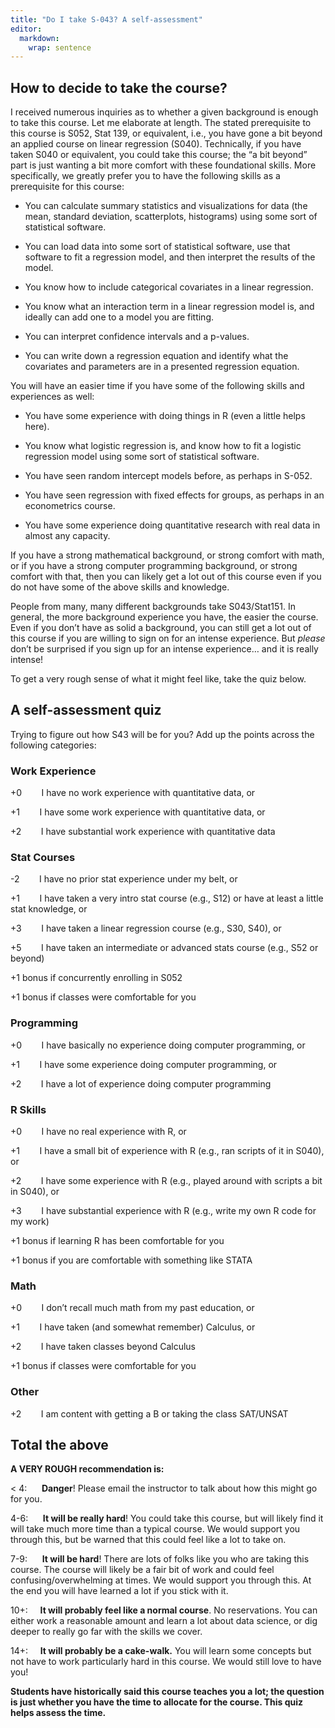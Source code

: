 ```yaml
---
title: "Do I take S-043? A self-assessment"
editor: 
  markdown: 
    wrap: sentence
---
```


## How to decide to take the course?

I received numerous inquiries as to whether a given background is enough to take this course.
Let me elaborate at length.
The stated prerequisite to this course is S052, Stat 139, or equivalent, i.e., you have gone a bit beyond an applied course on linear regression (S040).
Technically, if you have taken S040 or equivalent, you could take this course; the "a bit beyond" part is just wanting a bit more comfort with these foundational skills.
More specifically, we greatly prefer you to have the following skills as a prerequisite for this course:

-   You can calculate summary statistics and visualizations for data (the mean, standard deviation, scatterplots, histograms) using some sort of statistical software.

-   You can load data into some sort of statistical software, use that software to fit a regression model, and then interpret the results of the model.

-   You know how to include categorical covariates in a linear regression.

-   You know what an interaction term in a linear regression model is, and ideally can add one to a model you are fitting.

-   You can interpret confidence intervals and a p-values.

-   You can write down a regression equation and identify what the covariates and parameters are in a presented regression equation.

You will have an easier time if you have some of the following skills and experiences as well:

-   You have some experience with doing things in R (even a little helps here).

-   You know what logistic regression is, and know how to fit a logistic regression model using some sort of statistical software.

-   You have seen random intercept models before, as perhaps in S-052.

-   You have seen regression with fixed effects for groups, as perhaps in an econometrics course.

-   You have some experience doing quantitative research with real data in almost any capacity.

If you have a strong mathematical background, or strong comfort with math, or if you have a strong computer programming background, or strong comfort with that, then you can likely get a lot out of this course even if you do not have some of the above skills and knowledge.

People from many, many different backgrounds take S043/Stat151.
In general, the more background experience you have, the easier the course. 
Even if you don't have as solid a background, you can still get a lot out of this course if you are willing to sign on for an intense experience.
But *please* don't be surprised if you sign up for an intense experience... and it is really intense!

To get a very rough sense of what it might feel like, take the quiz below.

## A self-assessment quiz {.unnumbered}

Trying to figure out how S43 will be for you?
​Add up the points across the following categories:

### **Work Experience** {.unnumbered}

+0        I have no work experience with quantitative data, or

+1        I have some work experience with quantitative data, or

+2        I have substantial work experience with quantitative data

### **Stat Courses** {.unnumbered}

-2        I have no prior stat experience under my belt, or

+1        I have taken a very intro stat course (e.g., S12) or have at least a little stat knowledge, or

+3        I have taken a linear regression course (e.g., S30, S40), or

+5        I have taken an intermediate or advanced stats course (e.g., S52 or beyond)

+1 bonus if concurrently enrolling in S052

+1 bonus if classes were comfortable for you

### **Programming** {.unnumbered}

+0        I have basically no experience doing computer programming, or

+1        I have some experience doing computer programming, or

+2        I have a lot of experience doing computer programming

### **R Skills** {.unnumbered}

+0        I have no real experience with R, or

+1        I have a small bit of experience with R (e.g., ran scripts of it in S040), or

+2        I have some experience with R (e.g., played around with scripts a bit in S040), or

+3        I have substantial experience with R (e.g., write my own R code for my work)

+1 bonus if learning R has been comfortable for you

+1 bonus if you are comfortable with something like STATA

### **Math** {.unnumbered}

+0        I don't recall much math from my past education, or

+1        I have taken (and somewhat remember) Calculus, or

+2        I have taken classes beyond Calculus

+1 bonus if classes were comfortable for you

### **Other** {.unnumbered}

+2        I am content with getting a B or taking the class SAT/UNSAT

## Total the above

**A VERY ROUGH recommendation is:**

\< 4:      **Danger**!
Please email the instructor to talk about how this might go for you.

4-6:      **It will be really hard**!
You could take this course, but will likely find it will take much more time than a typical course.
We would support you through this, but be warned that this could feel like a lot to take on.

7-9:      **It will be hard**!
There are lots of folks like you who are taking this course.
The course will likely be a fair bit of work and could feel confusing/overwhelming at times.
We would support you through this.
At the end you will have learned a lot if you stick with it.

10+:     **It will probably feel like a normal course**.
No reservations.
You can either work a reasonable amount and learn a lot about data science, or dig deeper to really go far with the skills we cover.

14+:     **It will probably be a cake-walk.** You will learn some concepts but not have to work particularly hard in this course.
We would still love to have you!

**Students have historically said this course teaches you a lot; the question is just whether you have the time to allocate for the course. This quiz helps assess the time.**
